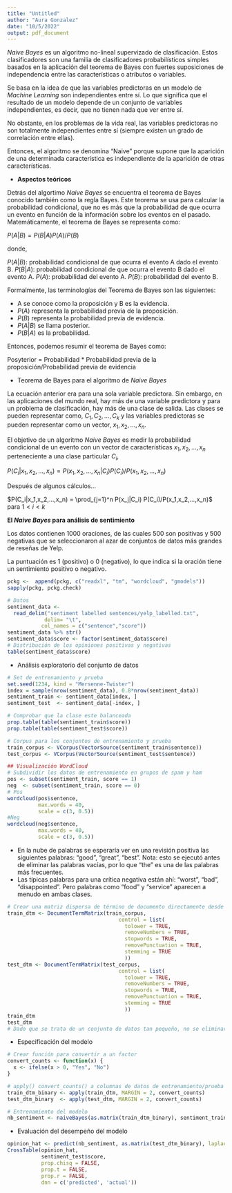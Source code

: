 ---
title: "Untitled"
author: "Aura Gonzalez"
date: "10/5/2022"
output: pdf_document
---


*Naive Bayes*  es un algoritmo no-lineal supervizado de clasificación. Estos clasificadores son una familia de clasificadores probabilísticos simples basados en la aplicación del teorema de Bayes con fuertes suposiciones de independencia entre las características o atributos o variables. 

Se basa en la idea de que las variables predictoras en un modelo de *Machine Learning* son independientes entre sí. Lo que significa que el resultado de un modelo depende de un conjunto de variables independientes, es decir, que no tienen nada que ver entre sí.

No obstante, en los problemas de la vida real, las variables predictoras no son totalmente independientes entre sí (siempre existen un grado de correlación entre ellas).

Entonces, el algoritmo se denomina "Naive" porque supone que la aparición de una determinada característica es independiente de la aparición de otras características.

* **Aspectos teóricos**

Detrás del algortimo *Naive Bayes* se encuentra el teorema de Bayes conocido también como la regla Bayes. Este teorema se usa para calcular la probabilidad condicional, que no es más que la probabilidad de que ocurra un evento en función de la información sobre los eventos en el pasado. Matemáticamente, el teorema de Bayes se representa como:

$P(A|B) = P(B|A)P(A)/P(B)$

donde,

$P(A|B)$: probabilidad condicional de que ocurra el evento A dado el evento B.
$P(B|A)$: probabilidad condicional de que ocurra el evento B dado el evento A.
$P(A)$: probabilidad del evento A.
$P(B)$: probabilidad del evento B.

Formalmente, las terminologías del Teorema de Bayes son las siguientes:

* A se conoce como la proposición y B es la evidencia.
* $P(A)$ representa la probabilidad previa de la proposición.
* $P(B)$ representa la probabilidad previa de evidencia.
* $P(A|B)$ se llama posterior.
* $P(B|A)$ es la probabilidad.

Entonces, podemos resumir el teorema de Bayes como:

Posyterior = Probabilidad * Probabilidad previa de la proposición/Probabilidad previa de evidencia

* Teorema de Bayes para el algoritmo de *Naive Bayes*

La ecuación anterior era para una sola variable predictora. Sin embargo, en las aplicaciones del mundo real, hay más de una variable predictora y para un problema de clasificación, hay más de una clase de salida. Las clases se pueden representar como, $C_1, C_2,…,C_k$ y las variables predictoras se pueden representar como un vector, $x_1,x_2,…,x_n$.

El objetivo de un algoritmo *Naive Bayes* es medir la probabilidad condicional de un evento con un vector de características $x_1,x_2,…,x_n$ perteneciente a una clase particular $C_i$,

$P(C_i|x_1,x_2,...,x_n) = P(x_1,x_2,...,x_n|C_i)P(C_i)/P(x_1,x_2,...,x_n)$

Después de algunos cálculos...

$P(C_i|x_1,x_2,...,x_n) =  \prod_{j=1}^n P(x_j|C_i) P(C_i)/P(x_1,x_2,...,x_n)$  para $1<i<k$



**El *Naive Bayes* para análisis de sentimiento**

Los datos contienen 1000 oraciones, de las cuales 500 son positivas y 500 negativas que se seleccionaron al azar de conjuntos de datos más grandes de reseñas de Yelp.

La puntuación es 1 (positivo) o 0 (negativo), lo que indica si la oración tiene un sentimiento positivo o negativo.

```{r Librerías y datos, include=FALSE, echo=FALSE, warning=FALSE}
pckg <-  append(pckg, c("readxl", "tm", "wordcloud", "gmodels"))
sapply(pckg, pckg.check)

# Datos
sentiment_data <- 
  read_delim("sentiment labelled sentences/yelp_labelled.txt",
            delim= "\t",
           col_names = c("sentence","score"))
sentiment_data %>% str()
sentiment_data$score <- factor(sentiment_data$score)
# Distribución de los opiniones positivas y negativas
table(sentiment_data$score)
```

* Análisis exploratorio del conjunto de datos

```{r EDA, echo=FALSE, warning=FALSE}
# Set de entrenamiento y prueba
set.seed(1234, kind = "Mersenne-Twister")
index = sample(nrow(sentiment_data), 0.8*nrow(sentiment_data))
sentiment_train <- sentiment_data[index, ]
sentiment_test  <- sentiment_data[-index, ]

# Comprobar que la clase este balanceada
prop.table(table(sentiment_train$score))
prop.table(table(sentiment_test$score))

# Corpus para los conjuntos de entrenamiento y prueba
train_corpus <- VCorpus(VectorSource(sentiment_train$sentence))
test_corpus <- VCorpus(VectorSource(sentiment_test$sentence))

## Visualización WordCloud
# Subdividir los datos de entrenamiento en grupos de spam y ham
pos <- subset(sentiment_train, score == 1)
neg  <- subset(sentiment_train, score == 0)
# Pos
wordcloud(pos$sentence, 
          max.words = 40, 
          scale = c(3, 0.5))
#Neg
wordcloud(neg$sentence, 
          max.words = 40, 
          scale = c(3, 0.5))
```

* En la nube de palabras se esperaría ver en una revisión positiva las siguientes palabras: "good ", "great", "best". Nota: esto se ejecutó antes de eliminar las palabras vacías, por lo que "the" es una de las palabras más frecuentes.
* Las típicas palabras para una crítica negativa están ahí: “worst”, “bad”, “disappointed”. Pero palabras como “food” y “service” aparecen a menudo en ambas clases.

```{r DTM, echo=FALSE, warning=FALSE}
# Crear una matriz dispersa de término de documento directamente desde el corpus
train_dtm <- DocumentTermMatrix(train_corpus, 
                                    control = list(
                                      tolower = TRUE,
                                      removeNumbers = TRUE,
                                      stopwords = TRUE,
                                      removePunctuation = TRUE,
                                      stemming = TRUE
                                      ))
test_dtm <- DocumentTermMatrix(test_corpus, 
                                    control = list(
                                      tolower = TRUE,
                                      removeNumbers = TRUE,
                                      stopwords = TRUE,
                                      removePunctuation = TRUE,
                                      stemming = TRUE
                                      ))
train_dtm
test_dtm
# Dado que se trata de un conjunto de datos tan pequeño, no se eliminaron los términos dispersos.
```

* Especificación del modelo

```{r Modelo, echo=FALSE, warning=FALSE}
# Crear función para convertir a un factor
convert_counts <- function(x) {
  x <- ifelse(x > 0, "Yes", "No")
}

# apply() convert_counts() a columnas de datos de entrenamiento/prueba
train_dtm_binary <- apply(train_dtm, MARGIN = 2, convert_counts)
test_dtm_binary  <- apply(test_dtm, MARGIN = 2, convert_counts)

# Entrenamiento del modelo
nb_sentiment <- naiveBayes(as.matrix(train_dtm_binary), sentiment_train$score)
```

* Evaluación del desempeño del modelo

```{r Predicción, echo=FALSE, warning=FALSE}
opinion_hat <- predict(nb_sentiment, as.matrix(test_dtm_binary), laplace = .5) # Predecir utilizando el conjutno de prueba
CrossTable(opinion_hat, 
           sentiment_test$score,
           prop.chisq = FALSE,
           prop.t = FALSE,
           prop.r = FALSE,
           dnn = c('predicted', 'actual'))
```

